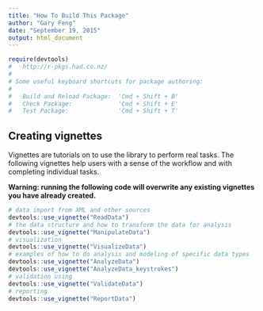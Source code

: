 ```yaml
---
title: "How To Build This Package"
author: "Gary Feng"
date: "September 19, 2015"
output: html_document
---
```


```r
require(devtools)
#   http://r-pkgs.had.co.nz/
#
# Some useful keyboard shortcuts for package authoring:
#
#   Build and Reload Package:  'Cmd + Shift + B'
#   Check Package:             'Cmd + Shift + E'
#   Test Package:              'Cmd + Shift + T'

```


## Creating vignettes

Vignettes are tutorials on to use the library to perform real tasks. The following vignettes help users with a sense of the workflow and with completing individual tasks. 

**Warning: running the following code will overwrite any existing vignettes you have already created.**

```r
# data import from XML and other sources
devtools::use_vignette("ReadData")
# the data structure and how to transform the data for analysis
devtools::use_vignette("ManipulateData")
# visualization
devtools::use_vignette("VisualizeData")
# examples of how to do analysis and modeling of specific data types
devtools::use_vignette("AnalyzeData")
devtools::use_vignette("AnalyzeData_keystrokes")
# validation using 
devtools::use_vignette("ValidateData")
# reporting
devtools::use_vignette("ReportData")

```

